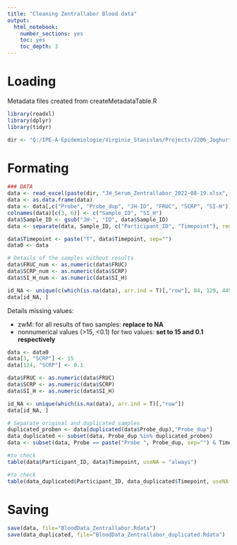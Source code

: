 ```yaml
---
title: "Cleaning Zentrallabor Blood data"
output: 
  html_notebook:
    number_sections: yes
    toc: yes
    toc_depth: 3
---
```



# Loading 

Metadata files created from createMetadataTable.R

```r
library(readxl)
library(dplyr)
library(tidyr)

dir <- "Q:/IPE-A-Epidemiologie/Virginie_Stanislas/Projects/2206_JoghurtStudy/Analysis/DataPreparation/BloodMarkers/"
```


# Formating

```r
### DATA
data <- read_excel(paste(dir, "JH_Serum_Zentrallabor_2022-08-19.xlsx", sep=""), sheet=1)
data <- as.data.frame(data)
data <- data[,c("Probe", "Probe_dup", "JH-ID", "FRUC", "SCRP", "SI-H")]
colnames(data)[c(3, 6)] <- c("Sample_ID", "SI_H")
data$Sample_ID <- gsub("JH-", "ID", data$Sample_ID)
data <- separate(data, Sample_ID, c("Participant_ID", "Timepoint"), remove=F)

data$Timepoint <- paste("T", data$Timepoint, sep="")
data0 <- data
```


```r
# Details of the samples without results
data$FRUC_num <- as.numeric(data$FRUC)
data$SCRP_num <- as.numeric(data$SCRP)
data$SI_H_num <- as.numeric(data$SI_H)

id_NA <- unique(c(which(is.na(data), arr.ind = T)[,"row"], 84, 129, 449, 452))
data[id_NA, ]
```
Details missing values:
  
  * zwM: for all results of two samples: **replace to NA**
  * nonnumerical values (>15, <0.1) for two values: **set to 15 and 0.1 respectively**

```r
data <- data0
data[3, "SCRP"] <- 15
data[124, "SCRP"] <- 0.1

data$FRUC <- as.numeric(data$FRUC)
data$SCRP <- as.numeric(data$SCRP)
data$SI_H <- as.numeric(data$SI_H)

id_NA <- unique(which(is.na(data), arr.ind = T)[,"row"])
data[id_NA, ]
```



```r
# Separate original and duplicated samples
duplicated_proben <- data[duplicated(data$Probe_dup),"Probe_dup"]
data_duplicated <- subset(data, Probe_dup %in% duplicated_proben)
data <- subset(data, Probe == paste("Probe ", Probe_dup, sep="") & Timepoint!="TNA")
```

```r
#to check
table(data$Participant_ID, data$Timepoint, useNA = "always")
```

```r
#to check
table(data_duplicated$Participant_ID, data_duplicated$Timepoint, useNA = "always")
```

# Saving
```r
save(data, file="BloodData_Zentrallabor.Rdata")
save(data_duplicated, file="BloodData_Zentrallabor_duplicated.Rdata")
```

